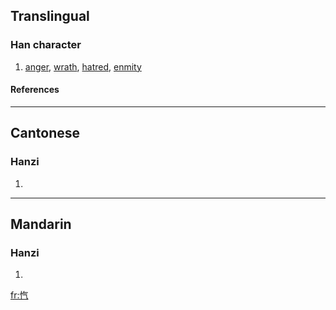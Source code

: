 {{see|愾}}

==Translingual==
===Han character===
{{Han char|rn=61|rad=心|as=04|sn=7|four=|canj=心人一弓 (POMN), X心人一弓 (XPOMN)}}
# [[anger]], [[wrath]], [[hatred]], [[enmity]]
====References====
{{Han ref|kx=0379.010|dkj=10407|dj=0707.070|hdz=42276.130|uh=5FFE|ud=24574}}
----
==Cantonese==
===Hanzi===
{{yue-hanzi|jyut=|y=koi3}}
# {{defn|Cantonese}}
----
==Mandarin==
===Hanzi===
{{cmn-hanzi|tra=愾|pin=[[kài]] ([[kai4]])|wg=k'ai<sup>4</sup>}}
# {{defn|Mandarin}}

[[fr:忾]]